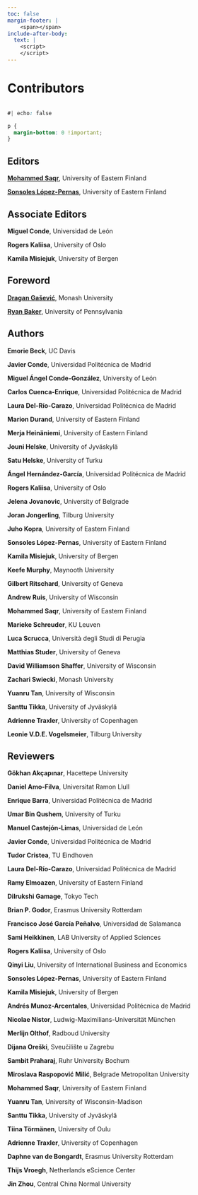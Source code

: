 ```yaml
---
toc: false
margin-footer: |
    <span></span>
include-after-body:
  text: |
    <script>
    </script>
---
```

# Contributors {.unnumbered}

```r
```

```css
#| echo: false

p {
  margin-bottom: 0 !important;
}
```

## Editors

[**Mohammed Saqr**](https://saqr.me), University of Eastern Finland

[**Sonsoles López-Pernas**](https://sonsoles.me), University of Eastern Finland



## Associate Editors



**Miguel Conde**, Universidad de León

**Rogers Kaliisa**, University of Oslo

**Kamila Misiejuk**, University of Bergen 


## Foreword

[**Dragan Gašević**](https://research.monash.edu/en/persons/dragan-gasevic), Monash University

[**Ryan Baker**](https://learninganalytics.upenn.edu/ryanbaker), University of Pennsylvania


## Authors

**Emorie Beck**, UC Davis

**Javier Conde**, Universidad Politécnica de Madrid

**Miguel Ángel Conde-González**, University of León

**Carlos Cuenca-Enrique**, Universidad Politécnica de Madrid

**Laura Del-Río-Carazo**, Universidad Politécnica de Madrid

**Marion Durand**, University of Eastern Finland

**Merja Heinäniemi**, University of Eastern Finland

**Jouni Helske**, University of Jyväskylä 

**Satu Helske**, University of Turku

**Ángel Hernández-García**,  Universidad Politécnica de Madrid

**Rogers Kaliisa**, University of Oslo

**Jelena Jovanovic**, University of Belgrade	

**Joran Jongerling**, Tilburg University	

**Juho Kopra**, University of Eastern Finland

**Sonsoles López-Pernas**, University of Eastern Finland

**Kamila Misiejuk**, University of Bergen

**Keefe Murphy**, Maynooth University

**Gilbert Ritschard**, University of Geneva

**Andrew Ruis**, University of Wisconsin

**Mohammed Saqr**, University of Eastern Finland

**Marieke Schreuder**, KU Leuven

**Luca Scrucca**, Università degli Studi di Perugia	

**Matthias Studer**, University of Geneva

**David Williamson Shaffer**, University of Wisconsin 

**Zachari Swiecki**, Monash University

**Yuanru Tan**, University of Wisconsin 

**Santtu Tikka**, University of Jyväskylä 

**Adrienne Traxler**, University of Copenhagen	

**Leonie V.D.E. Vogelsmeier**, Tilburg University	


## Reviewers

**Gökhan Akçapınar**, Hacettepe University

**Daniel Amo-Filva**, Universitat Ramon Llull

**Enrique Barra**, Universidad Politécnica de Madrid

**Umar Bin Qushem**, University of Turku

**Manuel Castejón-Limas**, Universidad de León

**Javier Conde**, Universidad Politécnica de Madrid

**Tudor Cristea**, TU Eindhoven

**Laura Del-Río-Carazo**, Universidad Politécnica de Madrid

**Ramy Elmoazen**, University of Eastern Finland

**Dilrukshi Gamage**, Tokyo Tech

**Brian P. Godor**, Erasmus University Rotterdam

**Francisco José García Peñalvo**, Universidad de Salamanca

**Sami Heikkinen**, LAB University of Applied Sciences

**Rogers Kaliisa**, University of Oslo

**Qinyi Liu**, University of International Business and Economics

**Sonsoles López-Pernas**, University of Eastern Finland

**Kamila Misiejuk**, University of Bergen 

**Andrés Munoz-Arcentales**, Universidad Politécnica de Madrid

**Nicolae Nistor**, Ludwig-Maximilians-Universität München

**Merlijn Olthof**, Radboud University

**Dijana Oreški**, Sveučilište u Zagrebu

**Sambit Praharaj**, Ruhr University Bochum

**Miroslava Raspopović Milić**, Belgrade Metropolitan University

**Mohammed Saqr**, University of Eastern Finland

**Yuanru Tan**, University of Wisconsin-Madison

**Santtu Tikka**, University of Jyväskylä 

**Tiina Törmänen**, University of Oulu

**Adrienne Traxler**, University of Copenhagen

**Daphne van de Bongardt**, Erasmus University Rotterdam

**Thijs Vroegh**, Netherlands eScience Center

**Jin Zhou**, Central China Normal University



